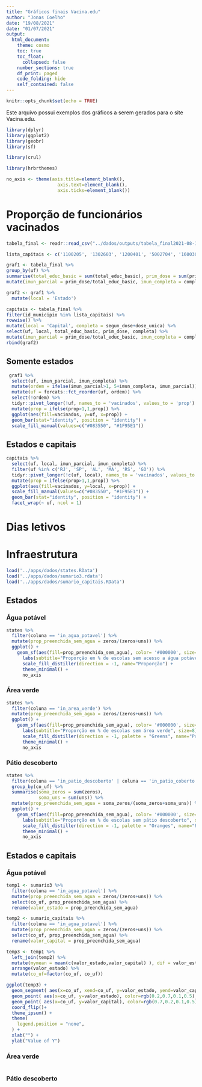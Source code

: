 ```yaml
---
title: "Gráficos finais Vacina.edu"
author: "Jonas Coelho"
date: "19/08/2021"
date: "01/07/2021"
output: 
  html_document:
    theme: cosmo
    toc: true
    toc_float:
      collapsed: false
    number_sections: true
    df_print: paged
    code_folding: hide
    self_contained: false
---
```


```r
knitr::opts_chunk$set(echo = TRUE)
```


Este arquivo possui exemplos dos gráficos a serem gerados para o site Vacina.edu.


```r
library(dplyr)
library(ggplot2)
library(geobr)
library(sf)

library(crul)

library(hrbrthemes)

no_axis <- theme(axis.title=element_blank(),
                   axis.text=element_blank(),
                   axis.ticks=element_blank())
```


# Proporção de funcionários vacinados

```r
tabela_final <- readr::read_csv("../dados/outputs/tabela_final2021-08-18.csv")

lista_capitais <- c('1100205', '1302603', '1200401', '5002704', '1600303', '5300108', '1400100', '5103403', '1721000', '3550308', '2211001', '3304557', '1501402', '5208707', '2927408', '4205407', '2111300', '2704302', '4314902', '4106902', '3106200', '2304400', '2611606', '2507507', '2800308', '2408102', '3205309')

graf1 <- tabela_final %>%
group_by(uf) %>%
summarise(total_educ_basic = sum(total_educ_basic), prim_dose = sum(prim_dose), completa = sum(segun_dose+dose_unica)) %>%
mutate(imun_parcial = prim_dose/total_educ_basic, imun_completa = completa/total_educ_basic)

graf2 <- graf1 %>%
  mutate(local = 'Estado')

capitais <- tabela_final %>%
filter(id_municipio %in% lista_capitais) %>%
rowwise() %>%
mutate(local = 'Capital', completa = segun_dose+dose_unica) %>%
select(uf, local, total_educ_basic, prim_dose, completa) %>%
mutate(imun_parcial = prim_dose/total_educ_basic, imun_completa = completa/total_educ_basic) %>%
rbind(graf2)
```


## Somente estados

```r
 graf1 %>%
  select(uf, imun_parcial, imun_completa) %>%
  mutate(ordem = ifelse(imun_parcial>1, 5+imun_completa, imun_parcial)) %>%
  mutate(uf = forcats::fct_reorder(uf, ordem)) %>%
  select(!ordem) %>%
  tidyr::pivot_longer(!uf, names_to = 'vacinados', values_to = 'prop') %>%
  mutate(prop = ifelse(prop>1,1,prop)) %>%
  ggplot(aes(fill=vacinados, y=uf, x=prop)) + 
  geom_bar(stat="identity", position = "identity") +
  scale_fill_manual(values=c("#083550", "#1F95E1"))
```


## Estados e capitais

```r
capitais %>%
  select(uf, local, imun_parcial, imun_completa) %>%
  filter(uf %in% c('RJ', 'SP', 'AL', 'MA', 'RS', 'GO')) %>%
  tidyr::pivot_longer(!c(uf, local), names_to = 'vacinados', values_to = 'prop') %>%
  mutate(prop = ifelse(prop>1,1,prop)) %>%
  ggplot(aes(fill=vacinados, y=local, x=prop)) + 
  scale_fill_manual(values=c("#083550", "#1F95E1")) +
  geom_bar(stat="identity", position = "identity") +
  facet_wrap(~ uf, ncol = 1)
```


# Dias letivos

# Infraestrutura

```r
load('../apps/dados/states.RData')
load('../apps/dados/sumario3.rdata')
load('../apps/dados/sumario_capitais.RData')
```


## Estados

### Água potável

```r
states %>%
  filter(coluna == 'in_agua_potavel') %>%
  mutate(prop_preenchida_sem_agua = zeros/(zeros+uns)) %>%
  ggplot() +
    geom_sf(aes(fill=prop_preenchida_sem_agua), color= '#000000', size=.15) +
      labs(subtitle="Proporção em % de escolas sem acesso a água potável", size=8) +
      scale_fill_distiller(direction = -1, name="Proporção") +
      theme_minimal() +
      no_axis
```

### Área verde

```r
states %>%
  filter(coluna == 'in_area_verde') %>%
  mutate(prop_preenchida_sem_agua = zeros/(zeros+uns)) %>%
  ggplot() +
    geom_sf(aes(fill=prop_preenchida_sem_agua), color= '#000000', size=.15) +
      labs(subtitle="Proporção em % de escolas sem área verde", size=8) +
      scale_fill_distiller(direction = -1, palette = "Greens", name="Proporção") +
      theme_minimal() +
      no_axis
```

### Pátio descoberto

```r
states %>%
  filter(coluna == 'in_patio_descoberto' | coluna == 'in_patio_coberto') %>%
  group_by(co_uf) %>%
  summarise(soma_zeros = sum(zeros),
            soma_uns = sum(uns)) %>%
  mutate(prop_preenchida_sem_agua = soma_zeros/(soma_zeros+soma_uns)) %>%
  ggplot() +
    geom_sf(aes(fill=prop_preenchida_sem_agua), color= '#000000', size=.15) +
      labs(subtitle="Proporção em % de escolas sem pátio descoberto", size=8) +
      scale_fill_distiller(direction = -1, palette = "Oranges", name="Proporção") +
      theme_minimal() +
      no_axis
```

## Estados e capitais

### Água potável

```r
temp1 <- sumario3 %>%
  filter(coluna == 'in_agua_potavel') %>%
  mutate(prop_preenchida_sem_agua = zeros/(zeros+uns)) %>%
  select(co_uf, prop_preenchida_sem_agua) %>%
  rename(valor_estado = prop_preenchida_sem_agua)

temp2 <- sumario_capitais %>%
  filter(coluna == 'in_agua_potavel') %>%
  mutate(prop_preenchida_sem_agua = zeros/(zeros+uns)) %>%
  select(co_uf, prop_preenchida_sem_agua) %>%
  rename(valor_capital = prop_preenchida_sem_agua)

temp3 <- temp1 %>%
  left_join(temp2) %>%
  mutate(mymean = mean(c(valor_estado,valor_capital) ), dif = valor_estado-valor_capital) %>% 
  arrange(valor_estado) %>% 
  mutate(co_uf=factor(co_uf, co_uf))

ggplot(temp3) +
  geom_segment( aes(x=co_uf, xend=co_uf, y=valor_estado, yend=valor_capital), color="grey") +
  geom_point( aes(x=co_uf, y=valor_estado), color=rgb(0.2,0.7,0.1,0.5), size=3 ) +
  geom_point( aes(x=co_uf, y=valor_capital), color=rgb(0.7,0.2,0.1,0.5), size=3 ) +
  coord_flip()+
  theme_ipsum() +
  theme(
    legend.position = "none",
  ) +
  xlab("") +
  ylab("Value of Y")
```


### Área verde
```r

```



### Pátio descoberto